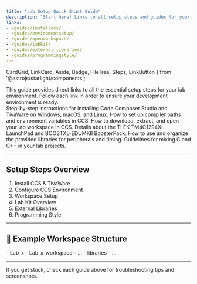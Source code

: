 ```yaml
---
title: "Lab Setup Quick Start Guide"
description: "Start here! Links to all setup steps and guides for your lab environment."
links:
- /guides/installccs/
- /guides/enviromentsetup/
- /guides/openworkspace/
- /guides/labkit/
- /guides/external_libraries/
- /guides/programmingstyle/
---
```


  CardGrid,
  LinkCard,
  Aside,
  Badge,
  FileTree,
  Steps,
  LinkButton
} from '@astrojs/starlight/components';

<Aside type="note" title="Start Here!">
  This guide provides direct links to all the essential setup steps for your lab environment.  
  Follow each link in order to ensure your development environment is ready.
</Aside>

<CardGrid>
  <LinkCard href="/guides/installccs" title="Install CCS & TivaWare" icon="download">
    Step-by-step instructions for installing Code Composer Studio and TivaWare on Windows, macOS, and Linux.  
    <Badge text="Required" variant="success" />
  </LinkCard>

  <LinkCard href="/guides/enviromentsetup" title="Configure CCS Environment" icon="settings">
    How to set up compiler paths and environment variables in CCS.  
    <Badge text="Lab Computers" variant="tip" />
  </LinkCard>

  <LinkCard href="/guides/openworkspace" title="Workspace Setup" icon="folder">
    How to download, extract, and open your lab workspace in CCS.  
    <Badge text="First Use" variant="note" />
  </LinkCard>

  <LinkCard href="/guides/labkit" title="Lab Kit Overview" icon="laptop">
    Details about the TI EK-TM4C1294XL LaunchPad and BOOSTXL-EDUMKII BoosterPack.  
    <Badge text="Hardware" variant="default" />
  </LinkCard>

  <LinkCard href="/guides/external_libraries" title="External Libraries" icon="library">
    How to use and organize the provided libraries for peripherals and timing.  
    <Badge text="Recommended" variant="caution" />
  </LinkCard>

  <LinkCard href="/guides/programmingstyle" title="Programming Style" icon="code">
    Guidelines for mixing C and C++ in your lab projects.  
    <Badge text="Best Practices" variant="success" />
  </LinkCard>
</CardGrid>

---

## Setup Steps Overview

<Steps>
    <ol>
        <li><LinkButton href="/guides/installccs" target="_blank">Install CCS & TivaWare</LinkButton></li>
        <li><LinkButton href="/guides/enviromentsetup" target="_blank">Configure CCS Environment</LinkButton></li>
        <li><LinkButton href="/guides/openworkspace" target="_blank">Workspace Setup</LinkButton></li>
        <li><LinkButton href="/guides/labkit" target="_blank">Lab Kit Overview</LinkButton></li>
        <li><LinkButton href="/guides/external_libraries" target="_blank">External Libraries</LinkButton></li>
        <li><LinkButton href="/guides/programmingstyle" target="_blank">Programming Style</LinkButton></li>
    </ol>
</Steps>

---

## 📁 Example Workspace Structure

<FileTree>
  - Lab_x
    - Lab_x_workspace
      - ...
    - libraries
      - ...
</FileTree>

---

<Aside type="tip" title="Need Help?">
  If you get stuck, check each guide above for troubleshooting tips and screenshots.
</Aside>
